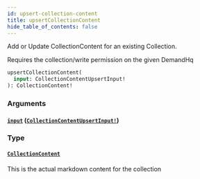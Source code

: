 ```yaml
---
id: upsert-collection-content
title: upsertCollectionContent
hide_table_of_contents: false
---
```



Add or Update CollectionContent for an existing Collection.

Requires the collection/write permission on the given DemandHq

```graphql
upsertCollectionContent(
  input: CollectionContentUpsertInput!
): CollectionContent!
```


### Arguments

#### [`input`](#) ([`CollectionContentUpsertInput!`](/demand/api/graphql-admin/reference/inputs/collection-content-upsert-input))




### Type

#### [`CollectionContent`](/demand/api/graphql-admin/reference/objects/collection-content)

This is the actual markdown content for the collection




